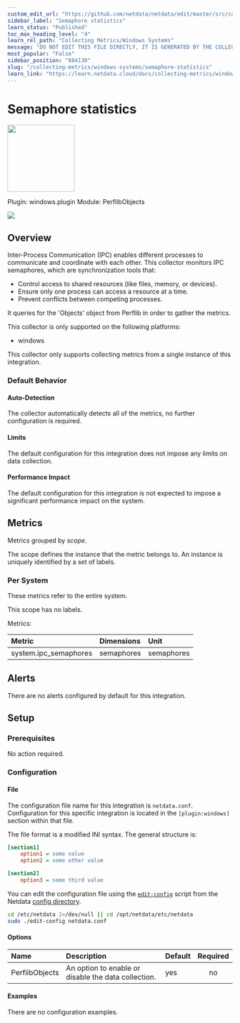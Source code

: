```yaml
---
custom_edit_url: "https://github.com/netdata/netdata/edit/master/src/collectors/windows.plugin/metadata.yaml"
sidebar_label: "Semaphore statistics"
learn_status: "Published"
toc_max_heading_level: "4"
learn_rel_path: "Collecting Metrics/Windows Systems"
message: "DO NOT EDIT THIS FILE DIRECTLY, IT IS GENERATED BY THE COLLECTOR'S metadata.yaml FILE"
most_popular: "False"
sidebar_position: "884130"
slug: "/collecting-metrics/windows-systems/semaphore-statistics"
learn_link: "https://learn.netdata.cloud/docs/collecting-metrics/windows-systems/semaphore-statistics"
---
```



# Semaphore statistics


<img src="https://netdata.cloud/img/windows.svg" width="150"/>


Plugin: windows.plugin
Module: PerflibObjects

<img src="https://img.shields.io/badge/maintained%20by-Netdata-%2300ab44" />

## Overview

Inter-Process Communication (IPC) enables different processes to communicate and coordinate with each other. This collector monitors IPC semaphores, which are synchronization tools that:

- Control access to shared resources (like files, memory, or devices).
- Ensure only one process can access a resource at a time.
- Prevent conflicts between competing processes.


It queries for the 'Objects' object from Perflib in order to gather the metrics.


This collector is only supported on the following platforms:

- windows

This collector only supports collecting metrics from a single instance of this integration.


### Default Behavior

#### Auto-Detection

The collector automatically detects all of the metrics, no further configuration is required.


#### Limits

The default configuration for this integration does not impose any limits on data collection.

#### Performance Impact

The default configuration for this integration is not expected to impose a significant performance impact on the system.


## Metrics

Metrics grouped by *scope*.

The scope defines the instance that the metric belongs to. An instance is uniquely identified by a set of labels.



### Per System

These metrics refer to the entire system.

This scope has no labels.

Metrics:

| Metric | Dimensions | Unit |
|:------|:----------|:----|
| system.ipc_semaphores | semaphores | semaphores |



## Alerts

There are no alerts configured by default for this integration.


## Setup

### Prerequisites

No action required.

### Configuration

#### File

The configuration file name for this integration is `netdata.conf`.
Configuration for this specific integration is located in the `[plugin:windows]` section within that file.

The file format is a modified INI syntax. The general structure is:

```ini
[section1]
    option1 = some value
    option2 = some other value

[section2]
    option3 = some third value
```
You can edit the configuration file using the [`edit-config`](/docs/netdata-agent/configuration#edit-a-configuration-file-using-edit-config) script from the
Netdata [config directory](/docs/netdata-agent/configuration#the-netdata-config-directory).

```bash
cd /etc/netdata 2>/dev/null || cd /opt/netdata/etc/netdata
sudo ./edit-config netdata.conf
```
#### Options



| Name | Description | Default | Required |
|:----|:-----------|:-------|:--------:|
| PerflibObjects | An option to enable or disable the data collection. | yes | no |

#### Examples
There are no configuration examples.


